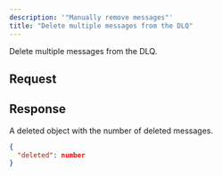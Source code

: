 ```yaml
---
description: '"Manually remove messages"'
title: "Delete multiple messages from the DLQ"
---
```

Delete multiple messages from the DLQ.
## Request
## Response
A deleted object with the number of deleted messages.
```JSON
{
  "deleted": number
}
```